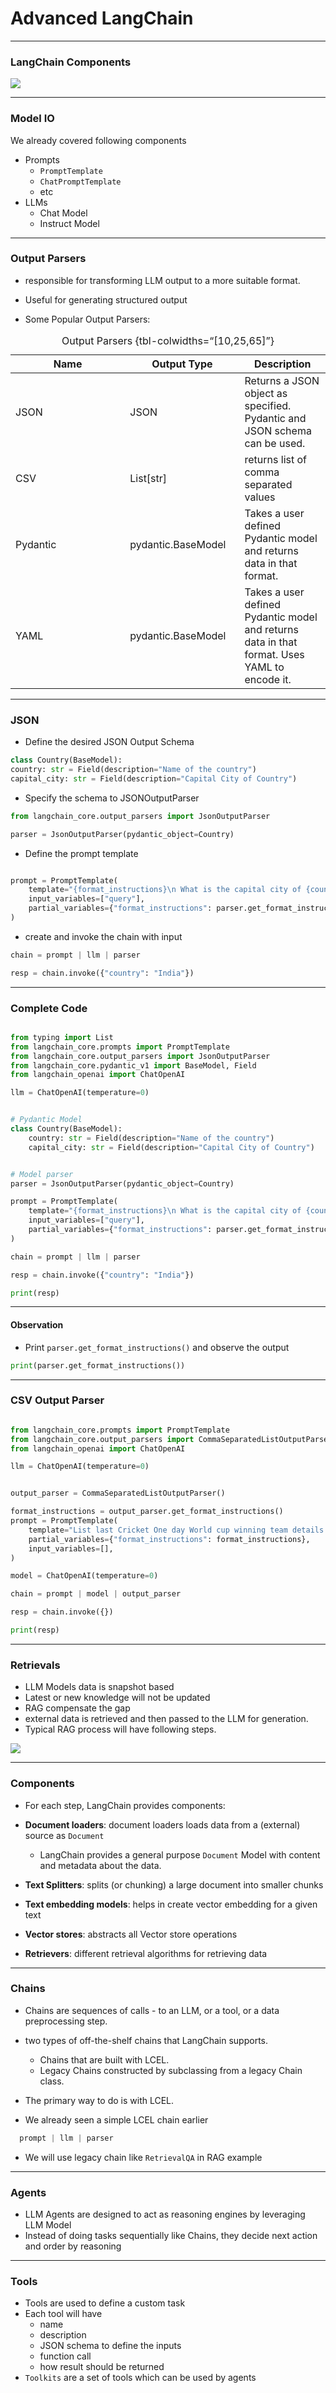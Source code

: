 # Advanced LangChain {#langchain-2}

---

### LangChain Components

![](images/langchaincomp.png)

---

### Model IO

We already covered following components

* Prompts
  - `PromptTemplate`
  - `ChatPromptTemplate`
  - etc
* LLMs 
  - Chat Model
  - Instruct Model

---

### Output Parsers

* responsible for  transforming LLM output to a more suitable format.
* Useful for generating structured output

* Some Popular Output Parsers:

| Name | Output Type | Description |
|---- |----|---|
| JSON | JSON |Returns a JSON object as specified. Pydantic and JSON schema can be used.|
| CSV | List[str] |returns list of comma separated values|
|Pydantic|pydantic.BaseModel|Takes a user defined Pydantic model and returns data in that format.|
|YAML|pydantic.BaseModel|Takes a user defined Pydantic model and returns data in that format. Uses YAML to encode it.|
: Output Parsers {tbl-colwidths="[10,25,65]"}

---

### JSON

* Define the desired JSON Output Schema

``` python
class Country(BaseModel):
country: str = Field(description="Name of the country")
capital_city: str = Field(description="Capital City of Country")

```

* Specify the schema to JSONOutputParser

``` python
from langchain_core.output_parsers import JsonOutputParser

parser = JsonOutputParser(pydantic_object=Country)
```

* Define the prompt template

``` python

prompt = PromptTemplate(
    template="{format_instructions}\n What is the capital city of {country}\n",
    input_variables=["query"],
    partial_variables={"format_instructions": parser.get_format_instructions()},
)

```

* create and invoke the chain with input

``` python
chain = prompt | llm | parser

resp = chain.invoke({"country": "India"})
```

---

### Complete Code

``` python

from typing import List
from langchain_core.prompts import PromptTemplate
from langchain_core.output_parsers import JsonOutputParser
from langchain_core.pydantic_v1 import BaseModel, Field
from langchain_openai import ChatOpenAI

llm = ChatOpenAI(temperature=0)


# Pydantic Model
class Country(BaseModel):
    country: str = Field(description="Name of the country")
    capital_city: str = Field(description="Capital City of Country")


# Model parser
parser = JsonOutputParser(pydantic_object=Country)

prompt = PromptTemplate(
    template="{format_instructions}\n What is the capital city of {country}\n",
    input_variables=["query"],
    partial_variables={"format_instructions": parser.get_format_instructions()},
)

chain = prompt | llm | parser

resp = chain.invoke({"country": "India"})

print(resp)

```

---

#### Observation

* Print `parser.get_format_instructions()` and observe the output

``` python
print(parser.get_format_instructions())
```

---

### CSV Output Parser

``` python

from langchain_core.prompts import PromptTemplate
from langchain_core.output_parsers import CommaSeparatedListOutputParser
from langchain_openai import ChatOpenAI

llm = ChatOpenAI(temperature=0)


output_parser = CommaSeparatedListOutputParser()

format_instructions = output_parser.get_format_instructions()
prompt = PromptTemplate(
    template="List last Cricket One day World cup winning team details.\n{format_instructions}",
    partial_variables={"format_instructions": format_instructions},
    input_variables=[],
)

model = ChatOpenAI(temperature=0)

chain = prompt | model | output_parser

resp = chain.invoke({})

print(resp)


```

---

### Retrievals

* LLM Models data is snapshot based 
* Latest or new knowledge will not be updated
* RAG compensate the gap
* external data is retrieved and then passed to the LLM for generation.
* Typical RAG process will have following steps.


![](images/recomp.png)

---

### Components

* For each step, LangChain provides components:

- **Document loaders**: document loaders loads data from a (external) source as `Document`
  - LangChain provides a general purpose `Document` Model with content and metadata about the data.
- **Text Splitters**: splits (or chunking) a large document into smaller chunks
- **Text embedding models**: helps in create vector embedding for a given text
- **Vector stores**: abstracts all Vector store operations
- **Retrievers**: different retrieval algorithms for retrieving data

---

###  Chains

* Chains are sequences of calls - to an LLM, or a tool, or a data preprocessing step. 
* two types of off-the-shelf chains that LangChain supports.
  - Chains that are built with LCEL. 
  - Legacy Chains constructed by subclassing from a legacy Chain class.
* The primary way to do  is with LCEL.

* We already seen a simple LCEL chain earlier 

``` python
  prompt | llm | parser
```

* We will use legacy chain like `RetrievalQA` in RAG example

---

### Agents

* LLM Agents are designed to act as reasoning engines by leveraging LLM Model
* Instead of doing tasks sequentially like Chains,  they decide next action and order by reasoning

---

### Tools 

* Tools are used to define a custom task
* Each tool will have
  - name
  - description
  - JSON schema to define the inputs
  - function call
  - how result should be returned
* `Toolkits` are a set of tools which can be used by agents